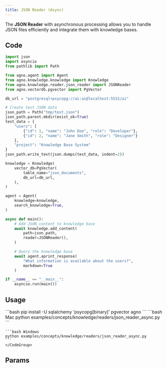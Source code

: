 ```yaml
---
title: JSON Reader (Async)
---
```


The **JSON Reader** with asynchronous processing allows you to handle JSON files efficiently and integrate them with knowledge bases.

## Code

```python examples/concepts/knowledge/readers/json_reader_async.py
import json
import asyncio
from pathlib import Path

from agno.agent import Agent
from agno.knowledge.knowledge import Knowledge
from agno.knowledge.reader.json_reader import JSONReader
from agno.vectordb.pgvector import PgVector

db_url = "postgresql+psycopg://ai:ai@localhost:5532/ai"

# Create test JSON data
json_path = Path("tmp/test.json")
json_path.parent.mkdir(exist_ok=True)
test_data = {
    "users": [
        {"id": 1, "name": "John Doe", "role": "Developer"},
        {"id": 2, "name": "Jane Smith", "role": "Designer"}
    ],
    "project": "Knowledge Base System"
}
json_path.write_text(json.dumps(test_data, indent=2))

knowledge = Knowledge(
    vector_db=PgVector(
        table_name="json_documents",
        db_url=db_url,
    ),
)

agent = Agent(
    knowledge=knowledge,
    search_knowledge=True,
)

async def main():
    # Add JSON content to knowledge base
    await knowledge.add_content(
        path=json_path,
        reader=JSONReader(),
    )

    # Query the knowledge base
    await agent.aprint_response(
        "What information is available about the users?",
        markdown=True
    )

if __name__ == "__main__":
    asyncio.run(main())
```

## Usage

<Steps>
  <Snippet file="create-venv-step.mdx" />

  <Step title="Install libraries">
    ```bash
    pip install -U sqlalchemy 'psycopg[binary]' pgvector agno
    ```
  </Step>

  <Snippet file="run-pgvector-step.mdx" />

  <Step title="Run Agent">
    <CodeGroup>
    ```bash Mac
    python examples/concepts/knowledge/readers/json_reader_async.py
    ```

    ```bash Windows
    python examples/concepts/knowledge/readers/json_reader_async.py
    ```
    </CodeGroup>
  </Step>
</Steps>

## Params

<Snippet file="json-reader-reference.mdx" />
